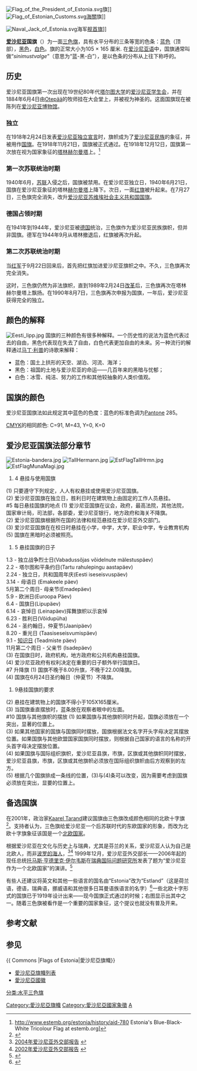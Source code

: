 {{See also|愛沙尼亞旗幟列表}}

{{Infobox National flag
| Name = 爱沙尼亚
| Article = 
| Type = 国旗
| Image = Flag of Estonia.svg
| Nickname = 
| Morenicks = 
| Use = 110100 
| Symbol = 
| Proportion = 7:11
| Adoption = 1918年11月21日
| Design = 三色旗，包括三条等宽的色条；最上边是蓝色，中间是黑色，最下边是白色。 
| Designer = 
| Image2 = Naval Ensign of Estonia.svg
| Nickname2 = 
| Morenicks2 = 
| Use2 = 000001
| Symbol2 = 
| Proportion2 = 7:13
| Adoption2 = 1991
| Design2 = 三色燕尾旗，在中间增加了小型国徽。
| Designer2 = 
}}

[[File:Flag_of_the_President_of_Estonia.svg|right]]旗]]
[[File:Flag_of_Estonian_Customs.svg|right]][[海關|海關]]旗]]

[[File:Naval_Jack_of_Estonia.svg|right]]海军[[舰首旗|舰首旗]]]]

'''[[爱沙尼亚|爱沙尼亚]]国旗'''（{{lang-et|Eesti lipp}}）为一面[[三色旗|三色旗]]，具有水平分布的三条等宽的色条：[[蓝色|蓝色]]（顶部），[[黑色|黑色]]，[[白色|白色]]。旗的正常大小为105 × 165 厘米. 在[[爱沙尼亚语|爱沙尼亚语]]中，国旗通常叫做“''sinimustvalge''”（意思为“蓝-黑-白”），是以色条的分布从上往下称呼的。

== 历史 ==
爱沙尼亚国旗第一次出现在19世纪80年代[[塔尔图大学|塔尔图大学]]的[[爱沙尼亚学生会|爱沙尼亚学生会]]，并在1884年6月4日由[[Otepää|Otepää]]的牧师挂在大会堂上，并被视为神圣的。这面国旗现在被陈列在[[爱沙尼亚博物馆|爱沙尼亚博物馆]]。

=== 独立 ===
在1918年2月24日发表[[爱沙尼亚独立宣言|爱沙尼亚独立宣言]]时，旗帜成为了[[爱沙尼亚人|爱沙尼亚民族]]的象征，并被用作[[国旗|国旗]]。在1918年11月21日，国旗被正式通过。在1918年12月12日，国旗第一次放在视为国家象征的[[塔林|塔林]][[赫尔曼塔|赫尔曼塔]]上。<ref>http://www.estemb.org/estonia/history/aid-780 {{Wayback|url=http://www.estemb.org/estonia/history/aid-780 |date=20071217152516 }} Estonia's Blue-Black-White Tricolour Flag at estemb.org]</ref>

=== 第一次苏联统治时期 ===
1940年6月，[[苏联|苏联]]入侵之后，国旗被禁用。在爱沙尼亚独立日，1940年6月21日，国旗在爱沙尼亚象征的塔林[[赫尔曼塔|赫尔曼塔]]上降下。次日，一面[[红旗|红旗]]被升起来。在7月27日，三色旗完全消失，改升[[爱沙尼亚苏维埃社会主义共和国国旗|爱沙尼亚苏维埃社会主义共和国国旗]]。
=== 德国占领时期 ===
在1941年到1944年，爱沙尼亚被[[德国|德国]]统治，三色旗作为爱沙尼亚民族旗帜，但并非国旗。德军在1944年9月从塔林撤退后，红旗被再次升起。 

=== 第二次苏联统治时期 ===
当[[苏联红军|红军]]于9月22日回来后，首先把红旗加进爱沙尼亚旗帜之中。不久，三色旗再次完全消失。

这时，三色旗仍然为非法旗帜，直到1989年2月24日[[改革|改革]]后，三色旗再次在塔林赫尔曼塔上飘扬。在1990年8月7日，三色旗再次申报为国旗，一年后，爱沙尼亚获得完全的独立。

== 颜色的解释 ==
[[File:Eesti_lipp.jpg|thumb]]
国旗的三种颜色有很多种解释。一个历史性的说法为蓝色代表过去的自由，黑色代表现在失去了自由，白色代表更加自由的未来。另一种流行的解释通过[[马丁·利普|马丁·利普]]的诗歌来解释：
*蓝色：国土上拱形的天空、湖泊、河流、海洋；
*黑色：祖国的土地与爱沙尼亚的命运——几百年来的黑暗与忧郁；
*白色：冰雪、纯洁、努力的工作和其他较抽象的人类价值观。

== 国旗的颜色 ==
爱沙尼亚国旗法如此规定其中蓝色的色度：蓝色的标准色调为[[彩通|Pantone]] 285。

[[印刷四分色模式|CMYK]]的相同颜色: C=91, M=43, Y=0, K=0

== 爱沙尼亚国旗法部分章节 ==
[[File:Estonia-bandera.jpg|thumb]]
[[File:TallHermann.jpg|thumb]]
[[File:EstFlagTallHrmn.jpg|thumb]]
[[File:EstFlagMunaMagi.jpg|thumb]]
#4 悬挂与使用国旗
(1) 只要遵守下列规定，人人有权悬挂或使用爱沙尼亚国旗。<br />
(2) 爱沙尼亚国旗在独立日，胜利日时在建筑物上由固定的工作人员悬挂。<br />
#5 每日悬挂国旗的地点
(1) 爱沙尼亚国旗在议会，政府，最高法院，其他法院，国家审计局，司法部，各部委，爱沙尼亚银行，地方政府和海关不降旗。<br />
(2) 爱沙尼亚国旗根据所在国的法律和规范悬挂在爱沙尼亚外交部门。<br />
(3) 爱沙尼亚国旗在在校日时悬挂在小学，中学，大学，职业中学，专业教育机构<br />
(5) 国旗在黑暗时必须被照亮。
#5 悬挂国旗的日子
1.3 - 独立战争烈士日(Vabadussõjas võidelnute mälestuspäev)<br />
2.2 - 塔尔图和平条约日(Tartu rahulepingu aastapäev)<br />
2.24 - 独立日，共和国周年庆(Eesti iseseisvuspäev)<br />
3.14 - 母语日 (Emakeele päev)<br />
5月第二个周日- 母亲节(Emadepäev)<br />
5.9 - 欧洲日(Euroopa Päev)<br />	
6.4 - 国旗日(Lipupäev)<br />
6.14 - 哀悼日 (Leinapäev)挥舞旗帜以示哀悼<br />
6.23 - 胜利日(Võidupüha)<br />
6.24 - 圣约翰日，仲夏节(Jaanipäev)<br />
8.20 - 重光日 (Taasiseseisvumispäev)<br />
9.1 - [[知识日|知识日]] (Teadmiste päev)<br />
11月第二个周日 - 父亲节 (Isadepäev)<br />
(3) 在国旗日时，政府机构，地方政府和公共机构悬挂国旗。<br />
(4) 爱沙尼亚政府有权利决定在重要的日子额外举行国旗日。<br />
#7 升降旗
(1) 国旗不晚于8.00升旗，不晚于22.00降旗。<br />
(4) 国旗在6月24日圣约翰日（仲夏节）不降旗。
#9悬挂国旗的要求
(2) 悬挂在建筑物上的国旗不得小于105X165厘米。<br />
(3) 当国旗垂直摆放时，蓝条放在观察者眼中的左面。<br />
#10 国旗与其他旗帜的摆放
(1) 如果国旗与其他旗帜同时升起，国旗必须放在一个突出，显著的位置上。<br />
(3) 如果其他国家的国旗与国旗同时摆放，国旗根据法文名字开头字母决定其摆放位置。如果国旗与其他欧盟国家国旗同时摆放，则根据自己国家的语言的名称的开头首字母决定摆放位置。<br />
(4) 如果国旗与国际组织旗帜，爱沙尼亚县旗，市旗，区旗或其他旗帜同时摆放，爱沙尼亚县旗，市旗，区旗或其他旗帜必须放在国际组织旗帜由后方观察到的左方。<br />
(5) 根据几个国旗排成一条线的位置，(3)与(4)条可以改变，因为需要考虑到国旗必须放在突出，显要的位置上。

== 备选国旗 ==
在2001年，政治家[[Kaarel_Tarand|Kaarel Tarand]]建议国旗由三色旗改成颜色相同的北欧十字旗<ref>{{Cite web |url=http://www.epl.ee/artikkel_92271.html |title=存档副本 |access-date=2009-01-15 |archive-url=https://web.archive.org/web/20080126101143/http://www.epl.ee/artikkel_92271.html |archive-date=2008-01-26 |dead-url=yes }}</ref>。支持者认为，三色旗给爱沙尼亚一个后苏联时代的东欧国家的形象，而改为北欧十字旗象征该国是一个[[北欧国家|北欧国家]]。

根据爱沙尼亚在文化与历史上与瑞典，尤其是芬兰的关系，爱沙尼亚人认为自己是北欧人，而非[[波罗的海人|波罗的海人]]，<ref>[http://web-static.vm.ee/static/failid/220/eesti_elu.pdf 2004年爱沙尼亚外交部报告] {{webarchive|url=https://web.archive.org/web/20090325013626/http://web-static.vm.ee/static/failid/220/eesti_elu.pdf |date=2009-03-25 }}</ref><ref>[http://web-static.vm.ee/static/failid/273/Eesti%20elu.pdf  2002年爱沙尼亚外交部报告] {{webarchive|url=https://web.archive.org/web/20080307050758/http://web-static.vm.ee/static/failid/273/Eesti%20elu.pdf |date=2008-03-07 }}</ref> 1999年12月，爱沙尼亚外交部长——2006年起的现任总统[[托马斯·亨德里克·伊尔韦斯|托马斯·亨德里克·伊尔韦斯]]在[[瑞典国际问题研究所|瑞典国际问题研究所]]发表了题为“爱沙尼亚作为一个北欧国家”的演讲。<ref>{{Cite web |url=http://www.vm.ee/eng/nato/1210.html |title=NATO ::爱沙尼亚作为一个北欧国家<!-- Bot generated title --> |accessdate=2009-01-15 |archive-date=2007-09-27 |archive-url=https://web.archive.org/web/20070927210717/http://www.vm.ee/eng/nato/1210.html |dead-url=no }}</ref>

有些人还建议将英文和其他一些语言的国名由“Estonia”改为“Estland”（这是荷兰语，德语，瑞典语，挪威语和其他很多日耳曼语族语言的名字）<ref>{{Cite web |url=http://www.epl.ee/?artikkel=91324 |title=EERIK-NIILES KROSS: Estland, Estland Ã¼ber alles - Eesti PÃ¤evaleht Online<!-- Bot generated title --> |accessdate=2009-01-15 |archive-date=2007-11-13 |archive-url=https://web.archive.org/web/20071113190141/http://www.epl.ee/?artikkel=91324 |dead-url=no }}</ref>一些北欧十字形式的国旗已于1919年设计出来——现今国旗正式通过的时候；右图显示出其中之一。随着三色旗被看作是一个重要的国家象征，这个提议也就没有普及开来。
{{Flag gallery
|File:Estonian alternative flag proposal.svg|
|File:Estonian alternative flag proposal2.svg|
|File:Flag of Estonia proposed in 1919.svg|
|File:Estonia-nordic-cross-flag-2.svg|
}}

== 参考文献 ==
{{Reflist}}
== 参见 ==
{{ Commons |Flags of Estonia|愛沙尼亞旗幟}}
*[[愛沙尼亞旗幟列表|愛沙尼亞旗幟列表]]
*[[愛沙尼亞國徽|愛沙尼亞國徽]]
{{欧洲各国国旗}}
[[Category:愛沙尼亞旗幟|Category:愛沙尼亞旗幟]]
[[Category:愛沙尼亞國家象徵|Category:愛沙尼亞國家象徵]]
[[Category:國旗|A]]
[[分类:水平三色旗|分类:水平三色旗]]